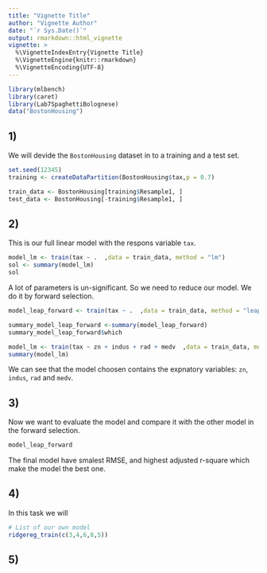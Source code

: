 ```yaml
---
title: "Vignette Title"
author: "Vignette Author"
date: "`r Sys.Date()`"
output: rmarkdown::html_vignette
vignette: >
  %\VignetteIndexEntry{Vignette Title}
  %\VignetteEngine{knitr::rmarkdown}
  %\VignetteEncoding{UTF-8}
---
```




```r
library(mlbench)
library(caret)
library(Lab7SpaghettiBolognese)
data("BostonHousing")
```


## 1)

We will devide the `BostonHousing` dataset in to a training and a test set.

```r
set.seed(12345)
training <- createDataPartition(BostonHousing$tax,p = 0.7)

train_data <- BostonHousing[training$Resample1, ]
test_data <- BostonHousing[-training$Resample1, ]
```




## 2)

This is our full linear model with the respons variable `tax`.

```r
model_lm <- train(tax ~ .  ,data = train_data, method = "lm")
sol <- summary(model_lm)
sol
```

A lot of parameters is un-significant. So we need to reduce our model. We do it by forward selection.


```r
model_leap_forward <- train(tax ~ .  ,data = train_data, method = "leapForward")

summary_model_leap_forward <-summary(model_leap_forward)
summary_model_leap_forward$which

model_lm <- train(tax ~ zn + indus + rad + medv  ,data = train_data, method = "lm")
summary(model_lm)


```

We can see that the model choosen contains the expnatory variables: `zn`, `indus`, `rad` and `medv`. 



## 3)

Now we want to evaluate the model and compare it with the other model in the forward selection.

```r
model_leap_forward

```

The final model have smalest RMSE, and highest adjusted r-square which make the model the best one. 




## 4)

In this task we will 

```r
# List of our own model
ridgereg_train(c(3,4,6,8,5))

```





## 5)















